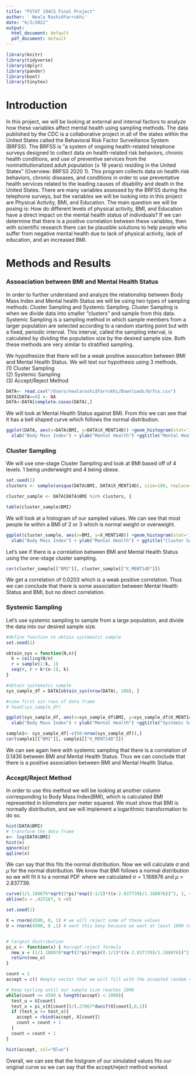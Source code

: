 ```yaml
---
title: "PSTAT 194CS Final Project"
author: ' Neala Rashidfarrukhi'
date: "6/2/2022"
output:
  html_document: default
  pdf_document: default
---
```


\DeclareUnicodeCharacter{00A0}{ }

```r
library(knitr)
library(tidyverse)
library(dplyr)
library(pander)
library(boot)
library(tinytex)
```


# Introduction

In this project, we will be looking at external and internal factors to analyze how these variables affect mental health using sampling methods. The data published by the CDC is a collaborative project in all of the states within the United States called the Behavioral Risk Factor Surveillance System (BRFSS). The BRFSS is “a system of ongoing health-related telephone surveys designed to collect data on health-related risk behaviors, chronic health conditions, and use of preventive services from the noninstitutionalized adult population (≥ 18 years) residing in the United States” (Overview: BRFSS 2020 1). This program collects data on health risk behaviors, chronic diseases, and conditions in order to use preventative health services related to the leading causes of disability and death in the United States. There are many variables assessed by the BRFSS during the telephone surveys, but the variables we will be looking into in this project are Physical Activity, BMI, and Education. The main question we will be posing is: How do different levels of physical activity, BMI, and Education have a direct impact on the mental health status of individuals? If we can determine that there is a positive correlation between these variables, then with scientific research there can be plausible solutions to help people who suffer from negative mental health due to lack of physical activity, lack of education, and an increased BMI. 


# Methods and Results

### Assoaciation between BMI and Mental Health Status

In order to further understand and analyze the relationship between Body Mass Index and Mental health Status we will be using two types of sampling methods: Cluster Sampling and Systemic Sampling. Cluster Sampling is when we divide data into smaller "clusters" and sample from this data. Systemic Sampling is a sampling method in which sample members from a larger population are selected according to a random starting point but with a fixed, periodic interval. This interval, called the sampling interval, is calculated by dividing the population size by the desired sample size. Both these methods are very similar to stratified sampling. 

We hypothesize that there will be a weak positive assocation between BMI and Mental Health Status. We will test our hypothesis using 3 methods.\
(1) Cluster Sampling \
(2) Systemic Sampling \
(3) Accept/Reject Method \

```r
DATA<- read.csv("/Users/nealarashidfarrukhi/Downloads/brfss.csv")
DATA[DATA==0] <- NA
DATA<-DATA[complete.cases(DATA),]
```

We will look at Mental Health Status against BMI. From this we can see that it has a bell shaped curve which follows the normal distribution.

```r
ggplot(DATA, aes(x=DATA$BMI, y=DATA$X_MENT14D)) +geom_histogram(stat='identity', col='Blue') +
  xlab("Body Mass Index") + ylab("Mental Health") +ggtitle("Mental Health(X_MENT14D) vs. Body Mass Index(BMI)")
```


### Cluster Sampling
We will use one-stage Cluster Sampling and look at BMI based off of 4 levels. 1 being underweight and 4 being obese.

```r
set.seed(1)
clusters <- sample(unique(DATA$BMI, DATA$X_MENT14D), size=100, replace=F)

cluster_sample <- DATA[DATA$BMI %in% clusters, ]

table(cluster_sample$BMI)

```

We will look at a histogram of our sampled values. We can see that most people lie within a BMI of 2 or 3 which is normal weight or overweight.

```r
ggplot(cluster_sample, aes(x=BMI, y=X_MENT14D)) +geom_histogram(stat='identity', col='Blue') +
  xlab("Body Mass Index") + ylab("Mental Health") + ggtitle("Cluster Sample Graph")
```

Let's see if there is a correlation between BMI and Mental Health Status using the one-stage cluster sampling.

```r
cor(cluster_sample[["BMI"]], cluster_sample[["X_MENT14D"]])
```

We get a correlation of 0.0203 which is a weak positive correlation. Thus we can conclude that there is some association between Mental Health Status and BMI, but no direct correlation.


### Systemic Sampling

Let's use systemic sampling to sample from a large population, and divide the data into our desired sample size.

```r
#define function to obtain systematic sample
set.seed(1)

obtain_sys = function(N,n){
  k = ceiling(N/n)
  r = sample(1:k, 1)
  seq(r, r + k*(n-1), k)
}

#obtain systematic sample
sys_sample_df = DATA[obtain_sys(nrow(DATA), 100), ]

#view first six rows of data frame
# head(sys_sample_df)
```

```r
ggplot(sys_sample_df, aes(x=sys_sample_df$BMI, y=sys_sample_df$X_MENT14D)) +geom_histogram(stat='identity', col='Blue') +
  xlab("Body Mass Index") + ylab("Mental Health") +ggtitle("Systemic Sample Graph")
```

```r
sample1<- sys_sample_df[-c(98:nrow(sys_sample_df)),]
cor(sample1[["BMI"]], sample1[["X_MENT14D"]])
```

We can see again here with systemic sampling that there is a correlation of 0.1436 between BMI and Mental Health Status. Thus we can conclude that there is a positive association between BMI and Mental Health Status.

### Accept/Reject Method

In order to use this method we will be looking at another column corresponding to Body Mass Index(BMI), which is calculated BMI represented in kilometers per meter squared. We must show that BMI is normally distribution, and we will implement a logarithmic transformation to do so.

```r
hist(DATA$BMI)
# transform the data frame
x<- log(DATA$BMI)
hist(x)
qqnorm(x)
qqline(x)
```

We can say that this fits the normal distribution. Now we will calculate $\sigma$ and $\mu$ for the normal distribution. We know that BMI follows a normal distribution so we will fit it to a normal PDF where we calculated $\sigma=1.188876$ and $\mu=2.837739$.


```r
curve(1/1.188876*sqrt(2*pi)*exp((-1/2)*((x-2.837739)/1.188876))^2, 1, 4)
abline(a = .425167, b =0)

set.seed(1)

X = rnorm(4500, 0, 1) # we will reject some of these values
U = rnorm(4500, 0 ,1) # want this many because we want at least 1000 to random variables to fit our distribution


# targest distribution
pi_x <- function(x) { #accept-reject formula
  new_x = (1/1.188876*sqrt(2*pi)*exp((-1/2)*((x-2.837739)/1.188876))^2)
  return(new_x)
}

count = 1
accept = c() #empty vector that we will fill with the accepted random values from X

# Keep cycling until our sample size reaches 1000
while(count <= 4500 & length(accept) < 1000){
  test_u = U[count]
  test_x = pi_x(X[count])/(.27067*dunif(X[count],0,1))
  if (test_u <= test_x){
    accept = rbind(accept, X[count])
    count = count + 1
  }
  count = count + 1
}

hist(accept, col="Blue")
```

Overall, we can see that the histgram of our simulated values fits our original curve so we can say that the accept/reject method worked.

